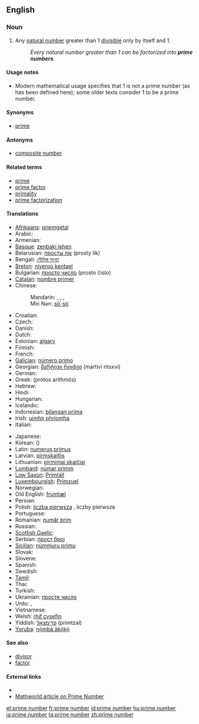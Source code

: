 {{wikipedia}}
==English==

===Noun===
{{en-noun|pl=prime numbers}}

# {{number theory}} Any [[natural number]] greater than 1 [[divisible]] only by itself and 1.
#: ''Every natural number greater than 1 can be factorized into '''prime numbers'''.''

====Usage notes====
* Modern mathematical usage specifies that 1 is not a prime number (as has been defined here); some older texts consider 1 to be a prime number.

====Synonyms====
* [[prime]]

====Antonyms====
* [[composite number]]

====Related terms====
* [[prime]]
* [[prime factor]]
* [[primality]]
* [[prime factorization]]

====Translations====
{{trans-top|natural number}}
* [[Afrikaans]]: [[priemgetal]]
* Arabic: {{t|ar|عدد أولي|m|tr=3ádad 'awwaliy|sc=Arab}}
* Armenian: {{t-|hy|պարզ թիվ|tr=parz t’iv}}
* [[Basque]]: [[zenbaki lehen]]
* Belarusian: [[просты лік]] (prosty lik)
* Bengali: [[মৌলিক সংখ্যা]]
* [[Breton]]: [[niveroù kentael]]
* Bulgarian: [[просто число]] (prosto čislo)
* [[Catalan]]: [[nombre primer]] {{m}}
* Chinese:
*: Mandarin: {{t|zh|素數|sc=Hani}},  {{t|zh|素数|tr=sùshù|sc=Hani}},  {{t|zh|質數|sc=Hani}},  {{t|zh|质数|tr=zhìshù|sc=Hani}}
*: Min Nan: [[sò͘-sò͘]]
* Croatian: {{t-|hr|prosti broj|m}}
* Czech: {{t-|cs|prvočíslo|n}}
* Danish: {{t-|da|primtal}}
* Dutch: {{t-|nl|priemgetal|n}}
* Estonian: [[algarv]]
* Finnish: {{t+|fi|alkuluku}}
* French: {{t+|fr|nombre premier|m}}
* [[Galician]]: [[número primo]] {{m}}
* Georgian: [[მარტივი რიცხვი]] (martivi ritsxvi)
* German: {{t+|de|Primzahl|f}}
* Greek: {{t+|el|πρώτος αριθμός|m}} (prótos arithmós)
* Hebrew: {{t|he|מספר ראשוני|sc=Hebr}}
* Hindi: {{t|hi|अभाज्य संख्या|sc=Deva}}
* Hungarian: {{t+|hu|prímszám}}
* Icelandic: {{t-|is|prímtölur}}
* Indonesian: [[bilangan prima]]
* Irish: [[uimhir phríomha]]
* Italian: {{t-|it|numero primo|m}}
{{trans-mid}}
* Japanese: {{t|ja|素数|tr=そすう, sosū|sc=Jpan}}
* Korean: {{t|ko|소수|tr=sosu|sc=Kore}} ({{t|ko|素數|sc=Kore}})
* Latin: [[numerus primus]] {{m}}
* Latvian: [[pirmskaitlis]]
* Lithuanian: [[pirminiai skaičiai]]
* [[Lombard]]: [[nümar primm]]
* [[Low Saxon]]: [[Primtall]]
* [[Luxembourgish]]: [[Primzuel]]
* Norwegian: {{t+|no|primtall}}
* Old English: [[frumtæl]]
* Persian: {{t|fa|اعداد اول|sc=fa-Arab}}
* Polish: [[liczba pierwsza]] {{f}}, liczby pierwsze {{p}}
* Portuguese: {{t-|pt|número primo|m}}
* Romanian: [[număr prim]]
* Russian: {{t-|ru|простое число|n|tr=prostóje čisló}}
* [[Scottish Gaelic]]: {{t-|gd|prìomh-àireamh|f|xs=Scottish Gaelic}}
* Serbian: [[прост број]] {{m}}
* [[Sicilian]]: [[nùmmuru primu]] {{m}}
* Slovak: {{t-|sk|prvočíslo|n}}
* Slovene: {{t+|sl|praštevilo|n}}
* Spanish: {{t+|es|número primo|m}}
* Swedish: {{t+|sv|primtal|n}}
* [[Tamil]]: {{t|ta|பகா எண்|sc=Taml}}
* Thai: {{t|th|จำนวนเฉพาะ|tr=jamnuan chăypor|sc=Thai}}
* Turkish: {{t+|tr|asal sayı}}
* Ukrainian: [[просте число]] {{n}}
* Urdu: {{t|ur|مفرد عدد|sc=ur-Arab}},  {{t|ur|ولی عدد|sc=ur-Arab}}
* Vietnamese: {{t+|vi|số nguyên tố|xs=Vietnamese}}
* Welsh: [[rhif cysefin]]
* Yiddish: [[פרימצאל]] (primtzal) {{f}}
* [[Yoruba]]: [[nọ́mbà àkọ́kọ́]]
{{trans-bottom}}

====See also====
* [[divisor]]
* [[factor]]

====External links====
* {{pedialite}}
* [http://mathworld.wolfram.com/PrimeNumber.html Mathworld article on Prime Number]

[[et:prime number]]
[[fr:prime number]]
[[id:prime number]]
[[hu:prime number]]
[[ja:prime number]]
[[ta:prime number]]
[[zh:prime number]]